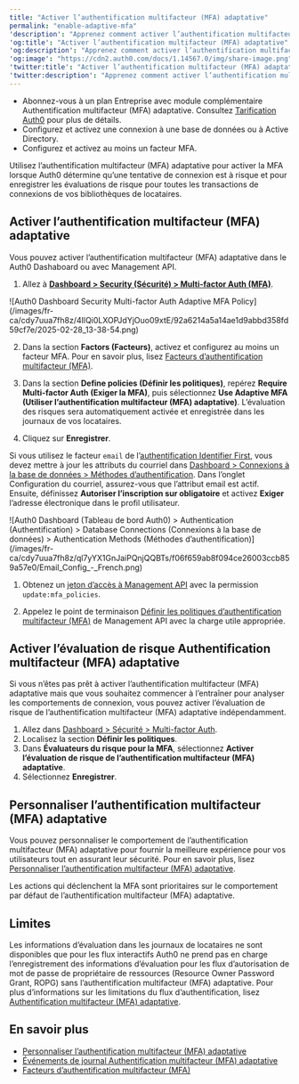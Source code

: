 ```yaml
---
title: "Activer l’authentification multifacteur (MFA) adaptative"
permalink: "enable-adaptive-mfa"
'description': "Apprenez comment activer l’authentification multifacteur (MFA) adaptative pour les connexions qui sont d’un niveau de confiance inférieur selon l’évaluation de risque pour toutes les transactions de connexion de vos bibliothèques de locataires."
'og:title': "Activer l’authentification multifacteur (MFA) adaptative"
'og:description': "Apprenez comment activer l’authentification multifacteur (MFA) adaptative pour les connexions qui sont d’un niveau de confiance inférieur selon l’évaluation de risque pour toutes les transactions de connexion de vos bibliothèques de locataires."
'og:image': "https://cdn2.auth0.com/docs/1.14567.0/img/share-image.png"
'twitter:title': "Activer l’authentification multifacteur (MFA) adaptative"
'twitter:description': "Apprenez comment activer l’authentification multifacteur (MFA) adaptative pour les connexions qui sont d’un niveau de confiance inférieur selon l’évaluation de risque pour toutes les transactions de connexion de vos bibliothèques de locataires."
---
```


<Card title="Avant de commencer">

* Abonnez-vous à un plan Entreprise avec module complémentaire Authentification multifacteur (MFA) adaptative. Consultez [Tarification Auth0](https://auth0.com/pricing/) pour plus de détails.
* Configurez et activez une connexion à une base de données ou à Active Directory.
* Configurez et activez au moins un facteur MFA.

</Card>

Utilisez l’authentification multifacteur (<Tooltip href="/docs/fr-ca/glossary?term=multifactor-authentication" tip="Authentification multifacteur (MFA)
Processus d’authentification de l’utilisateur qui utilise un facteur en plus du nom d’utilisateur et du mot de passe, tel qu’un code par SMS." cta="Voir le glossaire">MFA</Tooltip>) adaptative pour activer la MFA lorsque Auth0 détermine qu’une tentative de connexion est à risque et pour enregistrer les évaluations de risque pour toutes les transactions de connexions de vos bibliothèques de locataires.

## Activer l’authentification multifacteur (MFA) adaptative

Vous pouvez activer l’authentification multifacteur (MFA) adaptative dans le Auth0 Dashaboard ou avec <Tooltip href="/docs/fr-ca/glossary?term=management-api" tip="Management API
Un produit permettant aux clients d’effectuer des tâches administratives." cta="Voir le glossaire">Management API</Tooltip>.

<Tabs><Tab title="Dashboard">

1. Allez à [**Dashboard > Security (Sécurité) > Multi-factor Auth (MFA)**](https://manage.auth0.com/#/security/mfa).

<Frame>![Auth0 Dashboard Security Multi-factor Auth Adaptive MFA Policy](/images/fr-ca/cdy7uua7fh8z/4IlQi0LXOPJdYjOuo09xtE/92a6214a5a14ae1d9abbd358fd59cf7e/2025-02-28_13-38-54.png)</Frame>

2. Dans la section **Factors (Facteurs)**, activez et configurez au moins un facteur MFA. Pour en savoir plus, lisez [Facteurs d’authentification multifacteur (MFA)](/docs/fr-ca/secure/multi-factor-authentication/multi-factor-authentication-factors).

3. Dans la section **Define policies (Définir les politiques)**, repérez **Require Multi-factor Auth (Exiger la MFA)**, puis sélectionnez **Use Adaptive MFA (Utiliser l’authentification multifacteur (MFA) adaptative)**. L’évaluation des risques sera automatiquement activée et enregistrée dans les journaux de vos locataires.

4. Cliquez sur **Enregistrer**.

<Callout icon="file-lines" color="#0EA5E9" iconType="regular">

Si vous utilisez le facteur `email` de l’[authentification Identifier First](/docs/fr-ca/authenticate/login/auth0-universal-login/identifier-first), vous devez mettre à jour les attributs du courriel dans [Dashboard > Connexions à la base de données > Méthodes d’authentification](https://manage.auth0.com/#/connections/database). Dans l’onglet Configuration du courriel, assurez-vous que l’attribut email est actif. Ensuite, définissez **Autoriser l’inscription sur obligatoire** et activez **Exiger** l’adresse électronique dans le profil utilisateur.

<Frame>![Auth0 Dashboard (Tableau de bord Auth0) > Authentication (Authentification) > Database Connections (Connexions à la base de données) > Authentication Methods (Méthodes d’authentification)](/images/fr-ca/cdy7uua7fh8z/ql7yYX1GnJaiPQnjQQBTs/f06f659ab8f094ce26003ccb859a57e0/Email_Config_-_French.png)</Frame>

</Callout>

</Tab><Tab title="Management API">

1. Obtenez un [jeton d’accès à Management API](/docs/fr-ca/secure/tokens/access-tokens/management-api-access-tokens/get-management-api-access-tokens-for-production) avec la permission `update:mfa_policies`.

2. Appelez le point de terminaison [Définir les politiques d’authentification multifacteur (MFA)](https://auth0.com/docs/api/management/v2/guardian/put-policies) de Management API avec la charge utile appropriée.

</Tab></Tabs>

## Activer l’évaluation de risque Authentification multifacteur (MFA) adaptative

Si vous n’êtes pas prêt à activer l’authentification multifacteur (MFA) adaptative mais que vous souhaitez commencer à l’entraîner pour analyser les comportements de connexion, vous pouvez activer l’évaluation de risque de l’authentification multifacteur (MFA) adaptative indépendamment.

1. Allez dans [Dashboard > Sécurité > Multi-factor Auth](https://manage.auth0.com/#/security/mfa).
2. Localisez la section **Définir les politiques**.
3. Dans **Évaluateurs du risque pour la MFA**, sélectionnez **Activer l’évaluation de risque de l’authentification multifacteur (MFA) adaptative**.
4. Sélectionnez **Enregistrer**.

## Personnaliser l’authentification multifacteur (MFA) adaptative

Vous pouvez personnaliser le comportement de l’authentification multifacteur (MFA) adaptative pour fournir la meilleure expérience pour vos utilisateurs tout en assurant leur sécurité. Pour en savoir plus, lisez [Personnaliser l’authentification multifacteur (MFA) adaptative](/docs/fr-ca/secure/multi-factor-authentication/adaptive-mfa/customize-adaptive-mfa).

<Callout icon="file-lines" color="#0EA5E9" iconType="regular">

Les actions qui déclenchent la MFA sont prioritaires sur le comportement par défaut de l’authentification multifacteur (MFA) adaptative.

</Callout>

## Limites

Les informations d’évaluation dans les journaux de locataires ne sont disponibles que pour les flux interactifs Auth0 ne prend pas en charge l’enregistrement des informations d’évaluation pour les flux d’autorisation de mot de passe de propriétaire de ressources (<Tooltip href="/docs/fr-ca/glossary?term=resource-owner" tip="Propriétaire de ressources
Entité (telle qu’un utilisateur ou une application) capable d’accorder l’accès à une ressource protégée." cta="Voir le glossaire">Resource Owner</Tooltip> Password Grant, ROPG) sans l’authentification multifacteur (MFA) adaptative. Pour plus d’informations sur les limitations du flux d’authentification, lisez [Authentification multifacteur (MFA) adaptative](/docs/fr-ca/secure/multi-factor-authentication/adaptive-mfa).

## En savoir plus

* [Personnaliser l’authentification multifacteur (MFA) adaptative](/docs/fr-ca/secure/multi-factor-authentication/adaptive-mfa/customize-adaptive-mfa)
* [Événements de journal Authentification multifacteur (MFA) adaptative](/docs/fr-ca/secure/multi-factor-authentication/adaptive-mfa/adaptive-mfa-log-events)
* [Facteurs d’authentification multifacteur (MFA)](/docs/fr-ca/secure/multi-factor-authentication/multi-factor-authentication-factors)